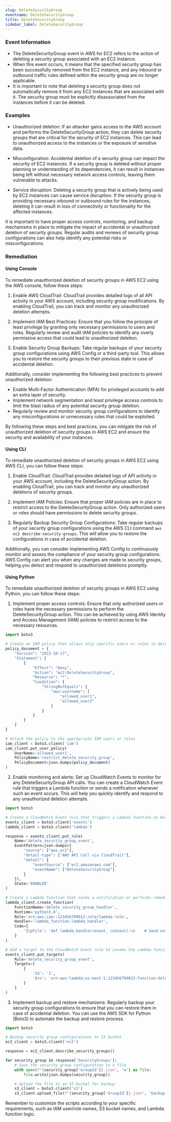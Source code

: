 ```yaml
--- 
slug: DeleteSecurityGroup
eventname: DeleteSecurityGroup
title: DeleteSecurityGroup
sidebar_label: DeleteSecurityGroup
---
```

                       
### Event Information

- The DeleteSecurityGroup event in AWS for EC2 refers to the action of deleting a security group associated with an EC2 instance.
- When this event occurs, it means that the specified security group has been successfully removed from the EC2 instance, and any inbound or outbound traffic rules defined within the security group are no longer applicable.
- It is important to note that deleting a security group does not automatically remove it from any EC2 instances that are associated with it. The security group must be explicitly disassociated from the instances before it can be deleted.


### Examples

- Unauthorized deletion: If an attacker gains access to the AWS account and performs the DeleteSecurityGroup action, they can delete security groups that are critical for the security of EC2 instances. This can lead to unauthorized access to the instances or the exposure of sensitive data.

- Misconfiguration: Accidental deletion of a security group can impact the security of EC2 instances. If a security group is deleted without proper planning or understanding of its dependencies, it can result in instances being left without necessary network access controls, leaving them vulnerable to attacks.

- Service disruption: Deleting a security group that is actively being used by EC2 instances can cause service disruption. If the security group is providing necessary inbound or outbound rules for the instances, deleting it can result in loss of connectivity or functionality for the affected instances.

It is important to have proper access controls, monitoring, and backup mechanisms in place to mitigate the impact of accidental or unauthorized deletion of security groups. Regular audits and reviews of security group configurations can also help identify any potential risks or misconfigurations.

### Remediation

#### Using Console

To remediate unauthorized deletion of security groups in AWS EC2 using the AWS console, follow these steps:

1. Enable AWS CloudTrail: CloudTrail provides detailed logs of all API activity in your AWS account, including security group modifications. By enabling CloudTrail, you can track and monitor any unauthorized deletion attempts.

2. Implement IAM Best Practices: Ensure that you follow the principle of least privilege by granting only necessary permissions to users and roles. Regularly review and audit IAM policies to identify any overly permissive access that could lead to unauthorized deletion.

3. Enable Security Group Backups: Take regular backups of your security group configurations using AWS Config or a third-party tool. This allows you to restore the security groups to their previous state in case of accidental deletion.

Additionally, consider implementing the following best practices to prevent unauthorized deletion:

- Enable Multi-Factor Authentication (MFA) for privileged accounts to add an extra layer of security.
- Implement network segmentation and least privilege access controls to limit the blast radius of any potential security group deletion.
- Regularly review and monitor security group configurations to identify any misconfigurations or unnecessary rules that could be exploited.

By following these steps and best practices, you can mitigate the risk of unauthorized deletion of security groups in AWS EC2 and ensure the security and availability of your instances.

#### Using CLI

To remediate unauthorized deletion of security groups in AWS EC2 using AWS CLI, you can follow these steps:

1. Enable CloudTrail: CloudTrail provides detailed logs of API activity in your AWS account, including the DeleteSecurityGroup action. By enabling CloudTrail, you can track and monitor any unauthorized deletions of security groups.

2. Implement IAM Policies: Ensure that proper IAM policies are in place to restrict access to the DeleteSecurityGroup action. Only authorized users or roles should have permissions to delete security groups.

3. Regularly Backup Security Group Configurations: Take regular backups of your security group configurations using the AWS CLI command `aws ec2 describe-security-groups`. This will allow you to restore the configurations in case of accidental deletion.

Additionally, you can consider implementing AWS Config to continuously monitor and assess the compliance of your security group configurations. AWS Config can alert you when any changes are made to security groups, helping you detect and respond to unauthorized deletions promptly.

#### Using Python

To remediate unauthorized deletion of security groups in AWS EC2 using Python, you can follow these steps:

1. Implement proper access controls: Ensure that only authorized users or roles have the necessary permissions to perform the DeleteSecurityGroup action. This can be achieved by using AWS Identity and Access Management (IAM) policies to restrict access to the necessary resources.

```python
import boto3

# Create an IAM policy that allows only specific users or roles to delete security groups
policy_document = {
    "Version": "2012-10-17",
    "Statement": [
        {
            "Effect": "Deny",
            "Action": "ec2:DeleteSecurityGroup",
            "Resource": "*",
            "Condition": {
                "StringNotEquals": {
                    "aws:username": [
                        "allowed_user1",
                        "allowed_user2"
                    ]
                }
            }
        }
    ]
}

# Attach the policy to the appropriate IAM users or roles
iam_client = boto3.client('iam')
iam_client.put_user_policy(
    UserName='allowed_user1',
    PolicyName='restrict_delete_security_group',
    PolicyDocument=json.dumps(policy_document)
)
```

2. Enable monitoring and alerts: Set up CloudWatch Events to monitor for any DeleteSecurityGroup API calls. You can create a CloudWatch Event rule that triggers a Lambda function or sends a notification whenever such an event occurs. This will help you quickly identify and respond to any unauthorized deletion attempts.

```python
import boto3

# Create a CloudWatch Event rule that triggers a Lambda function on DeleteSecurityGroup events
events_client = boto3.client('events')
lambda_client = boto3.client('lambda')

response = events_client.put_rule(
    Name='delete_security_group_event',
    EventPattern=json.dumps({
        "source": ["aws.ec2"],
        "detail-type": ["AWS API Call via CloudTrail"],
        "detail": {
            "eventSource": ["ec2.amazonaws.com"],
            "eventName": ["DeleteSecurityGroup"]
        }
    }),
    State='ENABLED'
)

# Create a Lambda function that sends a notification or performs remediation actions
lambda_client.create_function(
    FunctionName='delete_security_group_handler',
    Runtime='python3.8',
    Role='arn:aws:iam::123456789012:role/lambda-role',
    Handler='lambda_function.lambda_handler',
    Code={
        'ZipFile': 'def lambda_handler(event, context):\n    # Send notification or perform remediation actions\n    pass'
    }
)

# Add a target to the CloudWatch Event rule to invoke the Lambda function
events_client.put_targets(
    Rule='delete_security_group_event',
    Targets=[
        {
            'Id': '1',
            'Arn': 'arn:aws:lambda:us-east-1:123456789012:function:delete_security_group_handler'
        }
    ]
)
```

3. Implement backup and restore mechanisms: Regularly backup your security group configurations to ensure that you can restore them in case of accidental deletion. You can use the AWS SDK for Python (Boto3) to automate the backup and restore process.

```python
import boto3

# Backup security group configurations to S3 bucket
ec2_client = boto3.client('ec2')

response = ec2_client.describe_security_groups()

for security_group in response['SecurityGroups']:
    # Save the security group configuration to a file
    with open(f"{security_group['GroupId']}.json", 'w') as file:
        file.write(json.dumps(security_group))

    # Upload the file to an S3 bucket for backup
    s3_client = boto3.client('s3')
    s3_client.upload_file(f"{security_group['GroupId']}.json", 'backup-bucket', f"{security_group['GroupId']}.json")
```

Remember to customize the scripts according to your specific requirements, such as IAM user/role names, S3 bucket names, and Lambda function logic.


 